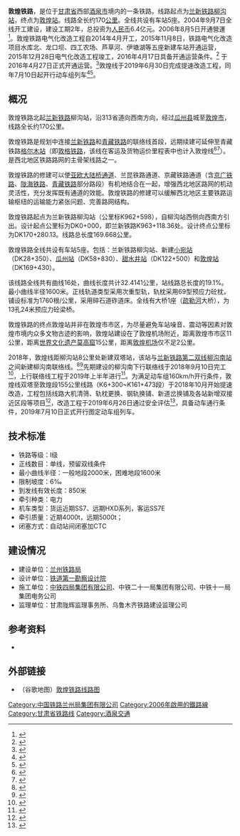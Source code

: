 {{Infobox rail system-route
|rail_name=敦煌铁路
|other_name=敦煌线柳敦段
|banner_color=#0033C9
|image = Dunhuang Railway Station 01.jpg
|caption = 敦煌站内停靠的列车
|locale={{PRC}}[[甘肃省|甘肃省]][[酒泉市|酒泉市]]
|service_type=客运、货运
|start=[[柳沟站|柳沟站]]、[[敦煌站|敦煌站]]
|system_length=162 km
|status=运营中
|line_title=线路
|track=1（[[單線鐵路|單線鐵路]]）
|standard=
|stations=11个
|begin_operation=2006年8月5日
|route_title=线路
|distance_between_mainlines=
|min_radius=
|max_grade=
|block_signal=自动闭塞
|electrified=50Hz 25,000V（[[交流电|交流电]]）
|rollingstock=客车：[[和谐号|和谐号]]动车组、[[“和谐”电力机车|“和谐”电力机车]]
|operator=[[中国铁路兰州局集团有限公司|中国铁路兰州局集团有限公司]]
|max_speed=160 km/h
|track_gauge={{standard gauge}}（[[标准轨|标准轨]]）
|route_map={{BS-map|inline=1|map=
\STR+l\CONTfq~~ ~~ ~~ ~~连接[[兰新铁路|兰新铁路]]，往[[兰州站|兰州站]]方向
\HST\~~0~~[[柳沟站|柳沟站]]
CONTgq\ABZgr\~~ ~~ ~~ ~~连接[[兰新铁路|兰新铁路]]，往[[乌鲁木齐南站|乌鲁木齐南站]]方向
CONTgq\KRZu\CONTfq~~ ~~ ~~ ~~[[兰新铁路第二双线|兰新铁路第二双线]]
\BST\~~8~~[[双塔站|双塔站]]
\BST\~~ ~~[[水库北站|水库北站]]
\HST\~~29~~[[小宛站|小宛站]]
\BST\~~ ~~[[龙口坝站|龙口坝站]]
\HST\~~60~~[[瓜州站|瓜州站]]
\hKRZWae\~~ ~~ ~~[[疏勒河|疏勒河]]大桥
\BST\~~ ~~[[四工农场站|四工农场站]]
\BST\~~ ~~[[芦草河站|芦草河站]]
\HST\~~121~~[[甜水井站|甜水井站]]
\BST\~~ ~~[[伊塘湖站|伊塘湖站]]
\BHF\FLUG~~162~~'''[[敦煌站|敦煌站]]'''~~ ~~[[敦煌机场|敦煌机场]]
\CONTf\~~ ~~ ~~ ~~连接[[敦格铁路|敦格铁路]]，往[[飲馬峽站|飲馬峽站]]方向
}}
}}
'''敦煌铁路'''，是位于[[甘肃省|甘肃省]]西部[[酒泉市|酒泉市]]境内的一条铁路。线路起点为[[兰新铁路|兰新铁路]][[柳沟站|柳沟站]]，终点为[[敦煌站|敦煌站]]。线路全长约170[[公里|公里]]。全线共设有车站5座。2004年9月7日全线开工建设，建设工期2年，总投资为[[人民币|人民币]]6.4亿元。2006年8月5日开通營運<ref>{{cite news|author=李东朝; 郑建军|url=http://news.eastday.com/eastday/node81741/node81762/node152864/u1a2230330.html|title=敦煌铁路今日正式通车 将告别不通火车历史|publisher=[[西部商报|西部商报]]|date=2006-08-05|accessdate=2019-07-12|archive-date=2019-07-12|archive-url=https://web.archive.org/web/20190712041314/http://news.eastday.com/eastday/node81741/node81762/node152864/u1a2230330.html|dead-url=no}}</ref>。敦煌铁路电气化改造工程自2014年4月开工，2015年11月8日，铁路电气化改造项目水库北、龙口坝、四工农场、芦草河、伊塘湖等五座新建车站开通运营，2015年12月28日电气化改造工程竣工，2016年4月17日具备开通运营条件。<ref>{{cite web |url=http://www.cr21g.com.cn/html/zjgc/16983.html |title=柳敦电气化铁路热滑成功具备开通运营条件 |publisher=中铁二十一局集团有限公司 |date=2016-04-19 |author=张震 |accessdate=2016-04-20 |archive-date=2016-04-27 |archive-url=https://web.archive.org/web/20160427200423/http://www.cr21g.com.cn/html/zjgc/16983.html |dead-url=no }}</ref> 于2016年4月27日正式开通运营。<ref>{{cite web |url=http://www.cr21g.com.cn/html/zjgc/17146.html |title=二公司承建的柳敦铁路电气化改造工程正式开通 |publisher=中铁二十一局集团有限公司 |date=2016-04-29 |author=王淑英 |accessdate=2016-04-29 |archive-date=2016-06-03 |archive-url=https://web.archive.org/web/20160603023159/http://www.cr21g.com.cn/html/zjgc/17146.html |dead-url=no }}</ref>敦煌线于2019年6月30日完成提速改造工程，同年7月10日起开行动车组列车<ref>{{cite news|author=严存义|url=http://gansu.gansudaily.com.cn/system/2019/07/11/017223278.shtml|title=敦煌驶入高铁时代|publisher=[[甘肃日报|甘肃日报]]|date=2019-07-11|accessdate=2019-07-12|archive-date=2019-07-12|archive-url=https://web.archive.org/web/20190712041314/http://gansu.gansudaily.com.cn/system/2019/07/11/017223278.shtml|dead-url=no}}</ref><ref>{{cite news|author=许晗|url=http://gansu.gansudaily.com.cn/system/2019/07/11/017223433.shtml|title=昨日6时33分 兰州——敦煌首趟动车组列车开行|publisher=[[兰州晚报|兰州晚报]]|date=2019-07-11|accessdate=2019-07-12|archive-date=2019-07-12|archive-url=https://web.archive.org/web/20190712041316/http://gansu.gansudaily.com.cn/system/2019/07/11/017223433.shtml|dead-url=no}}</ref>。

==概况==
敦煌铁路北起[[兰新铁路|兰新铁路]]柳沟站，沿313省道向西南方向，经过[[瓜州县|瓜州县]]城至[[敦煌市|敦煌市]]，线路全长约170公里。

敦煌铁路是规划中连接[[兰新铁路|兰新铁路]]和[[青藏铁路|青藏铁路]]的联络线首段，远期续建可延伸至青藏铁路[[格尔木站|格尔木站]]（即[[敦格铁路|敦格铁路]]，该线在客运及货物运价里程表中也计入敦煌线<ref name="dunsu">{{cite journal|author=[[中国铁路总公司|中国铁路总公司]]|title=铁总运电〔2015〕257号 中国铁路总公司关于敦煌线敦煌至肃北段开办客货运输初期运营有关事项的通知|journal=铁路客货运输专刊|publisher=[[中国铁道出版社|中国铁道出版社]]|year=2015|issue=6|pages=7-9}}</ref><ref name="mayin">{{cite journal|author=[[中国铁路总公司|中国铁路总公司]]|title=铁总运电〔2015〕286号 中国铁路总公司关于敦煌线马海至饮马峡段等线开办客货运输初期运营有关事项的通知|journal=铁路客货运输专刊|publisher=[[中国铁道出版社|中国铁道出版社]]|year=2015|issue=6|pages=17-21}}</ref>）。是西北地区铁路路网的主骨架线路之一。

敦煌铁路的修建可以使[[亚欧大陆桥|亚欧大陆桥通道]]、兰昆铁路通道、京藏铁路通道（含[[京广铁路|京广铁路]]、[[陇海铁路|陇海铁路]]、[[青藏铁路|青藏铁路]]部分路段）有机地结合在一起，增强西北地区路网的机动灵活性，充分发挥既有通道的效能。敦煌铁路的修建可以缓解西北地区主要铁路运输枢纽的运输能力紧张问题、完善路网结构。

敦煌铁路起点为兰新铁路柳沟站（公里标K962+598），自柳沟站西侧向西南方引出。设计起点公里标为DK0+000，即兰新铁路K963+118.36处。设计终点公里标为DK170+280.13。线路总长度169.668公里。

敦煌铁路全线共设有车站5座。包括：兰新铁路柳沟站、新建[[小宛站|小宛站]]（DK28+350）、[[瓜州站|瓜州站]]（DK58+830）、[[甜水井站|甜水井站]]（DK122+500）和[[敦煌站|敦煌站]]（DK169+430）。

该线路全线共有曲线16处，曲线长度共计32.4141公里，站线路总长度的19.1%。最小曲线半径1600米。正线轨道类型采用次重型轨，轨枕采用69型预应力砼枕，铺设标准为1760根/公里，采用碎石道砟道床。全线有大桥1座（[[疏勒河|疏勒河]]大桥），为13孔24米预应力砼梁桥。

敦煌铁路的终点敦煌站并非在敦煌市市区，为尽量避免车站噪音、震动等因素对敦煌市境内众多文物古迹的影响，敦煌站建设在了敦煌机场附近，距离敦煌市市区11公里，距离[[世界遗产|世界文化遗产]][[莫高窟|莫高窟]]15公里，距离[[敦煌机场|敦煌机场]]仅不足2公里。

2018年，敦煌线距柳沟站8公里处新建双塔站，该站与[[兰新铁路第二双线|兰新铁路第二双线]][[柳沟南站|柳沟南站]]之间新建柳沟南联络线。<ref>{{cite web|url=http://www.lzspirit.com/ws-1001413-c0002-cn/news_14170.shtml|title=关于兰新高铁至敦煌铁路联络线及敦煌铁路提速改造工程规划选址的公示|publisher=甘肃省住房和城乡建设厅|date=2018-06-08|accessdate=2019-07-12|archiveurl=https://web.archive.org/web/20190712042231/http://www.lzspirit.com/ws-1001413-c0002-cn/news_14170.shtml|archivedate=2019-07-12}}</ref><ref>{{cite journal|author=[[中国铁路总公司|中国铁路总公司]]|title=铁总客电〔2018〕126号 中国铁路总公司关于柳沟南联络线开办旅客运输初期运营有关事项的通知|journal=铁路客货运输专刊|publisher=[[中国铁道出版社|中国铁道出版社]]|year=2018|issue=5、6|pages=2-3}}</ref>先期建设的柳沟南下行联络线于2018年9月10日完工<ref>{{cite web|url=http://www.crcc.cn/art/2018/11/29/art_98_2793946.html|title=让动车奔驰在敦煌铁路线上——兰新高铁至敦煌铁路联络线开通纪实|publisher=[[中国铁建|中国铁建]]|date=2018-11-29|accessdate=2019-07-12|archive-date=2019-07-12|archive-url=https://web.archive.org/web/20190712043745/http://www.crcc.cn/art/2018/11/29/art_98_2793946.html|dead-url=no}}</ref>，上行联络线工程于2019年上半年进行<ref>{{cite news|url=http://gansu.gscn.com.cn/system/2019/02/28/012121486.shtml|title=敦煌铁路既有线提速改造工程实现“开门红”|publisher=中国甘肃网|date=2019-02-28|accessdate=2019-07-12|archive-date=2019-02-28|archive-url=https://web.archive.org/web/20190228145444/http://gansu.gscn.com.cn/system/2019/02/28/012121486.shtml|dead-url=no}}</ref>。为满足动车组160km/h开行条件，敦煌线双塔至敦煌段155公里线路（K6+300~K161+473段）于2018年10月开始提速改造，工程包括线路大机清筛、轨枕更换、钢轨换铺、新道岔换铺及各站新增双接近区段等项目<ref>{{cite news|url=http://gansu.gscn.com.cn/system/2019/03/16/012129260.shtml|title=敦煌铁路提速改造工程将于6月30日全线开通|publisher=中国甘肃网|date=2019-03-16|accessdate=2019-07-12|archive-date=2019-07-12|archive-url=https://web.archive.org/web/20190712120509/http://gansu.gscn.com.cn/system/2019/03/16/012129260.shtml|dead-url=no}}</ref>，改造工程于2019年6月26日通过安全评估<ref>{{cite news|url=http://www.dunhuang.gov.cn/dunhuangxinwen/jinriyaowen/20190702/17145917295511.htm|title=敦煌铁路通过“大考”　动车即将开行|publisher=敦煌广播电视台|date=2019-07-02|accessdate=2019-07-12|archive-date=2019-07-12|archive-url=https://web.archive.org/web/20190712131725/http://www.dunhuang.gov.cn/dunhuangxinwen/jinriyaowen/20190702/17145917295511.htm|dead-url=no}}</ref>，具备动车通行条件，2019年7月10日正式开行图定动车组列车。

==技术标准==
*铁路等级：I级
*正线数目：单线，预留双线条件
*最小曲线半径：一般地段2000米，困难地段1600米
*限制坡度：6‰
*到发线有效长度：850米
*牵引种类：电力
*机车类型：货运近期SS7、远期HXD系列，客运SS7E
*牵引质量：近期4000t，远期5000t；
*闭塞方式：自动站间闭塞加CTC

==建设情况==
*建设单位：[[中国铁路兰州局集团|兰州铁路局]]
*设计单位：[[中铁第一勘察设计院|铁道第一勘察设计院]]
*施工单位：[[中铁四局|中铁四局集团有限公司]]、中铁二十一局集团有限公司、中铁十一局集团电务公司
*监理单位：甘肃陇辉监理事务所、乌鲁木齐铁路建设监理公司

==参考资料==
<!--
[https://video.h5.weibo.cn/1034:4452029611835411/4452031307443996] {{Wayback|url=https://video.h5.weibo.cn/1034:4452029611835411/4452031307443996 |date=20200114032206 }}
https://m.weibo.cn/2549511007/4570458039257206
http://www.china-railway.com.cn/xwdt/tlxw/201605/t20160517_57731.html
https://m.weibo.cn/2549511007/3971773307406514
https://m.weibo.cn/2549511007/3930536563109889
https://m.weibo.cn/1920359817/3742396707680581
https://m.weibo.cn/1920359817/3730709316954228
-->
{{reflist}}
*{{cite book|author=吴利民主编|title=《中国铁道年鉴 2006》|location=北京|publisher=中国铁道出版社|year=2006|issn=10096957}}

==外部链接==
*（谷歌地图）[http://ditu.google.com/maps/ms?hl=zh-CN&ie=UTF8&msa=0&brcurrent=3,0x360aa8ebade29601:0x9cce3cc394efe22f,0%3B5,0,0&t=k&msid=107455913673495037855.000488060e2b3e2ef7b92&ll=40.405131,95.660706&spn=0.817749,2.47467&z=9 敦煌铁路线路图]

{{敦煌铁路|nocat}}
{{中华人民共和国铁路运输}}

[[Category:中国铁路兰州局集团有限公司|Category:中国铁路兰州局集团有限公司]]
[[Category:2006年啟用的鐵路線|Category:2006年啟用的鐵路線]]
[[Category:甘肃省铁路线|Category:甘肃省铁路线]]
[[Category:酒泉交通|Category:酒泉交通]]